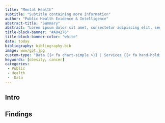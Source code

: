 ```yaml
---
title: "Mental Health"
subtitle: "Subtitle containing more information"
author: "Public Health Evidence & Intelligence"
abstract-title: "Summary"
abstract: "Lorem ipsum dolor sit amet, consectetur adipiscing elit, sed do eiusmod tempor incididunt ut labore et dolore magna aliqua. Ut enim ad minim veniam, quis nostrud exercitation ullamco laboris nisi ut aliquip ex ea commodo consequat. Duis aute irure dolor in reprehenderit in voluptate velit esse cillum dolore eu fugiat nulla pariatur. Excepteur sint occaecat cupidatat non proident, sunt in culpa qui officia deserunt mollit anim id est laborum."
title-block-banner: "#A04276"
title-block-banner-color: "white"
date: today
bibliography: bibliography.bib
image: www/gpt.jpg
custom-type: "Data {{< fa chart-simple >}} | Services {{< fa hand-holding-medical >}}"
keywords: [obesity, cancer]
categories:
 - Public
 - Health
 - -Data
---
```


## Intro

## Findings
